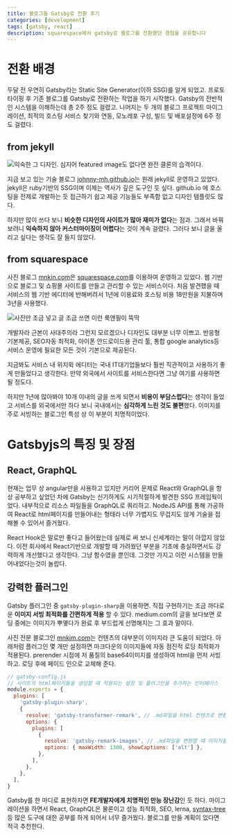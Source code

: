 ```yaml
---
title: 블로그들 Gatsby로 전환 후기
categories: [development]
tags: [gatsby, react]
description: squarespace에서 gatsby로 블로그를 전환했던 경험을 공유합니다
---
```


# 전환 배경

두달 전 우연히 Gatsby라는 Static Site Generator(이하 SSG)를 알게 되었고. 프로토타이핑 후 기존 블로그를 Gatsby로 전환하는 작업을 하기 시작했다. Gatsby의 전반적인 시스템을 이해하는데 총 2주 정도 걸렸고. 나머지는 두 개의 블로그 프로젝트 마이그레이션, 최적의 호스팅 서비스 찾기와 연동, 모노레포 구성, 빌드 및 배포설정에 6주 정도 걸렸다.

## from jekyll

![익숙한 그 디자인. 심지어 featured image도 없다면 완전 클론의 습격이다.](#/assets/postImages/20200524/minimal-mistakes.png)

지금 보고 있는 기술 블로그 [johnny-mh.github.io](https://johnny-mh.github.io)는 원래 jekyll로 운영하고 있었다. jekyll은 ruby기반의 SSG이며 이제는 역사가 깊은 도구인 듯 싶다. github.io 에 호스팅을 전제로 개발하는 듯 접근하기 쉽고 제공 기능들도 부족함 없고 디자인 템플릿도 많다.

하지만 많이 쓰다 보니 **비슷한 디자인의 사이트가 많아 재미가 없다**는 점과. 그래서 바꿔보려니 **익숙하지 않아 커스터마이징이 어렵다**는 것이 계속 걸렸다. 그러다 보니 글을 올리고 싶다는 생각도 잘 들지 않았다.

## from squarespace

사진 블로그 [mnkin.com](https://mnkim.com)은 [squarespace.com](https://www.squarespace.com)를 이용하여 운영하고 있었다. 웹 기반으로 블로그 및 쇼핑몰 사이트를 만들고 관리할 수 있는 서비스이다. 처음 발견했을 때 서비스의 웹 기반 에디터에 반해버려서 1년에 이용료와 호스팅 비용 18만원을 지불하며 3년을 사용했다.

![사진만 조금 넣고 글 조금 쓰면 이런 룩앤필이 뚝딱](#/assets/postImages/20200524/squarespace-fillmore.jpg)

개발자라 근본이 사대주의라 그런지 모르겠으나 디자인도 대부분 너무 이쁘고. 반응형 기본제공, SEO자동 최적화, 아이폰 안드로이드용 관리 툴, 통합 google analytics등 서비스 운영에 필요한 모든 것이 기본으로 제공된다.

지금봐도 서비스 내 위지윅 에디터는 국내 IT대기업들보다 훨씬 직관적이고 사용하기 좋게 만들었다고 생각한다. 만약 외국에서 사이트를 서비스한다면 그냥 여기를 사용하면 될 정도다.

하지만 1년에 많아봐야 10개 이내의 글을 쓰게 되면서 **비용이 부담스럽다**는 생각이 들었고 서비스를 외국에서만 하다 보니 국내에서는 **심각하게 느린 것도 불편**했다. 이미지를 주로 서빙하는 블로그인 특성 상 이 부분이 치명적이었다.

# Gatsbyjs의 특징 및 장점

## React, GraphQL

현재는 업무 상 angular만을 사용하고 있지만 커리어 문제로 React와 GraphQL을 항상 공부하고 싶었던 차에 Gatsby는 신기하게도 시기적절하게 발견한 SSG 프레임웍이었다. 내부적으로 리소스 파일들을 GraphQL로 쿼리하고. NodeJS API를 통해 가공하여 React로 html페이지를 만들어내는 형태라 너무 가볍지도 무겁지도 않게 기술을 접해볼 수 있어서 즐거웠다.

React Hook은 말로만 좋다고 들어왔는데 실제로 써 보니 신세계라는 말이 아깝지 않았다. 이전 회사에서 React기반으로 개발할 때 가려웠던 부분을 기초에 충실하면서도 강력하게 개선했다고 생각한다. 그냥 함수였을 뿐인데. 그것만 가지고 이런 시스템을 만들어내었다는것이 놀랍다.

## 강력한 플러그인

Gatsby 플러그인 중 `gatsby-plugin-sharp`을 이용하면. 직접 구현하기는 조금 까다로운 **이미지 서빙 최적화를 간편하게 적용** 할 수 있다. medium.com의 글을 보다보면 로딩 중에는 이미지가 뿌옇다가 완료 후 부드럽게 선명해지는 그 효과 말이다.

사진 전문 블로그인 [mnkim.com](https://mnkim.com)는 컨텐츠의 대부분이 이미지라 큰 도움이 되었다. 아래처럼 플러그인 몇 개만 설정하면 마크다운의 이미지들에 자동 점진적 로딩 최적화가 적용된다. prerender 시점에 저 품질의 base64이미지를 생성하여 html을 먼저 서빙하고. 로딩 후에 페이드 인으로 교체해 준다.

```javascript
// gatsby-config.js
// 사이트의 html페이지들을 생성할 때 적용되는 설정 및 플러그인을 추가하는 인터페이스
module.exports = {
  plugins: [
    'gatsby-plugin-sharp',
    {
      resolve: 'gatsby-transformer-remark', // .md파일을 html 컨텐츠로 변환하는 플러그인
      options: {
        plugins: [
          {
            resolve: 'gatsby-remark-images', // .md파일을 변환할 때 이미지들에 최적화를 적용한다
            options: { maxWidth: 1300, showCaptions: ['alt'] },
          },
        ],
      },
    },
  ],
}
```

Gatsby를 한 마디로 표현하자면 **FE개발자에게 치명적인 만능 장난감**인 듯 하다. 마이그레이션을 하면서 React, GraphQL은 물론이고 성능 최적화, SEO, lerna, [syntax-tree](https://github.com/syntax-tree) 등 많은 도구에 대한 공부를 하게 되어서 너무 즐거웠다. 블로그를 만들 계획이 있다면 적극 추천한다.
